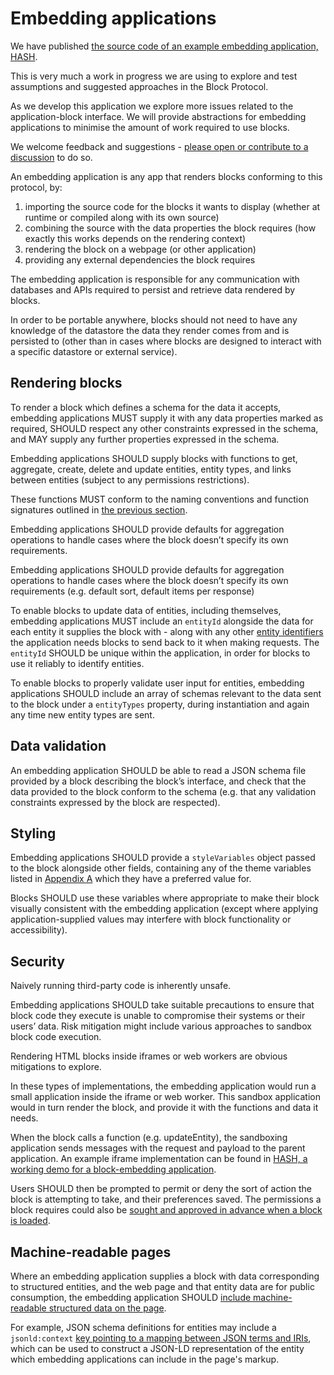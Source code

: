# Embedding applications

<InfoCard>

We have published [the source code of an example embedding application, HASH](https://github.com/hashintel/hash).

This is very much a work in progress we are using to explore and test assumptions and suggested approaches in the Block Protocol.

As we develop this application we explore more issues related to the application-block interface. We will provide abstractions for embedding applications to minimise the amount of work required to use blocks.

We welcome feedback and suggestions - [please open or contribute to a discussion](https://github.com/blockprotocol/blockprotocol/discussions) to do so.

</InfoCard>

An embedding application is any app that renders blocks conforming to this protocol, by:

1.  importing the source code for the blocks it wants to display (whether at runtime or compiled along with its own source)
1.  combining the source with the data properties the block requires (how exactly this works depends on the rendering context)
1.  rendering the block on a webpage (or other application)
1.  providing any external dependencies the block requires

The embedding application is responsible for any communication with databases and APIs required to persist and retrieve data rendered by blocks.

In order to be portable anywhere, blocks should not need to have any knowledge of the datastore the data they render comes from and is persisted to (other than in cases where blocks are designed to interact with a specific datastore or external service).

## Rendering blocks

To render a block which defines a schema for the data it accepts, embedding applications MUST supply it with any data properties marked as required, SHOULD respect any other constraints expressed in the schema, and MAY supply any further properties expressed in the schema.

Embedding applications SHOULD supply blocks with functions to get, aggregate, create, delete and update entities, entity types, and links between entities (subject to any permissions restrictions).

These functions MUST conform to the naming conventions and function signatures outlined in [the previous section](https://blockprotocol.org/spec/embedding-applications).

Embedding applications SHOULD provide defaults for aggregation operations to handle cases where the block doesn’t specify its own requirements.

Embedding applications SHOULD provide defaults for aggregation operations to handle cases where the block doesn’t specify its own requirements (e.g. default sort, default items per response)

To enable blocks to update data of entities, including themselves, embedding applications MUST include an `entityId` alongside the data for each entity it supplies the block with - along with any other [entity identifiers](https://blockprotocol.org/spec/block-types#fields-identifying-entities) the application needs blocks to send back to it when making requests. The `entityId` SHOULD be unique within the application, in order for blocks to use it reliably to identify entities.

To enable blocks to properly validate user input for entities, embedding applications SHOULD include an array of schemas relevant to the data sent to the block under a `entityTypes` property, during instantiation and again any time new entity types are sent.

## Data validation

An embedding application SHOULD be able to read a JSON schema file provided by a block describing the block’s interface, and check that the data provided to the block conform to the schema (e.g. that any validation constraints expressed by the block are respected).

## Styling

Embedding applications SHOULD provide a `styleVariables` object passed to the block alongside other fields, containing any of the theme variables listed in [Appendix A](https://blockprotocol.org/spec/appendix-a-styling) which they have a preferred value for.

Blocks SHOULD use these variables where appropriate to make their block visually consistent with the embedding application (except where applying application-supplied values may interfere with block functionality or accessibility).

## Security

Naively running third-party code is inherently unsafe.

Embedding applications SHOULD take suitable precautions to ensure that block code they execute is unable to compromise their systems or their users’ data.
Risk mitigation might include various approaches to sandbox block code execution.

Rendering HTML blocks inside iframes or web workers are obvious mitigations to explore.

In these types of implementations, the embedding application would run a small application inside the iframe or web worker. This sandbox application would in turn render the block, and provide it with the functions and data it needs.

When the block calls a function (e.g. updateEntity), the sandboxing application sends messages with the request and payload to the parent application. An example iframe implementation can be found in [HASH, a working demo for a block-embedding application](https://github.com/hashintel/hash).

Users SHOULD then be prompted to permit or deny the sort of action the block is attempting to take, and their preferences saved. The permissions a block requires could also be [sought and approved in advance when a block is loaded](https://blockprotocol.org/block-types#block-permissions).

## Machine-readable pages

Where an embedding application supplies a block with data corresponding to structured entities, and the web page and that entity data are for public consumption, the embedding application SHOULD [include machine-readable structured data on the page](https://developers.google.com/search/docs/guides/intro-structured-data).

For example, JSON schema definitions for entities may include a `jsonld:context` [key pointing to a mapping between JSON terms and IRIs](https://www.w3.org/2019/wot/json-schema#defining-a-json-ld-context-for-data-instances), which can be used to construct a JSON-LD representation of the entity which embedding applications can include in the page's markup.
